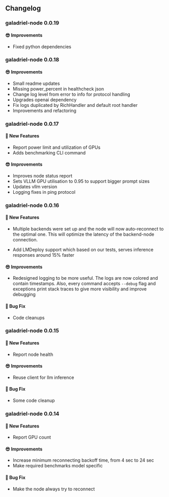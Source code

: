## Changelog

### galadriel-node 0.0.19

#### 😎 Improvements

- Fixed python dependencies

### galadriel-node 0.0.18

#### 😎 Improvements

- Small readme updates
- Missing power_percent in healthcheck json
- Change log level from error to info for protocol handling
- Upgrades openai dependency
- Fix logs duplicated by RichHandler and default root handler
- Improvements and refactoring

### galadriel-node 0.0.17

#### 🚀 New Features

- Report power limit and utilization of GPUs
- Adds benchmarking CLI command

#### 😎 Improvements

- Improves node status report
- Sets VLLM GPU utilisation to 0.95 to support bigger prompt sizes
- Updates vllm version
- Logging fixes in ping protocol

### galadriel-node 0.0.16

#### 🚀 New Features

- Multiple backends were set up and the node will now auto-reconnect to the optimal one. This will optimize the latency of the backend-node connection.

- Add LMDeploy support which based on our tests, serves inference responses around 15% faster

#### 😎 Improvements

- Redesigned logging to be more useful. The logs are now colored and contain timestamps. Also, every command accepts `--debug` flag and exceptions print stack traces to give more visibility and improve debugging

#### 🐛 Bug Fix

- Code cleanups


### galadriel-node 0.0.15

#### 🚀 New Features

- Report node health

#### 😎 Improvements

- Reuse client for llm inference

#### 🐛 Bug Fix

- Some code cleanup

### galadriel-node 0.0.14

#### 🚀 New Features

- Report GPU count

#### 😎 Improvements

- Increase minimum reconnecting backoff time, from 4 sec to 24 sec
- Make required benchmarks model specific

#### 🐛 Bug Fix

- Make the node always try to reconnect
